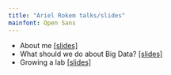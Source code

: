 ```yaml
---
title: "Ariel Rokem talks/slides"
mainfont: Open Sans
---
```


- About me [\[slides\]](slides/me.html)
- What should we do about Big Data? [\[slides\]](slides/what-should-we-do.html)
- Growing a lab [\[slides\]](slides/growing-a-lab.html)
